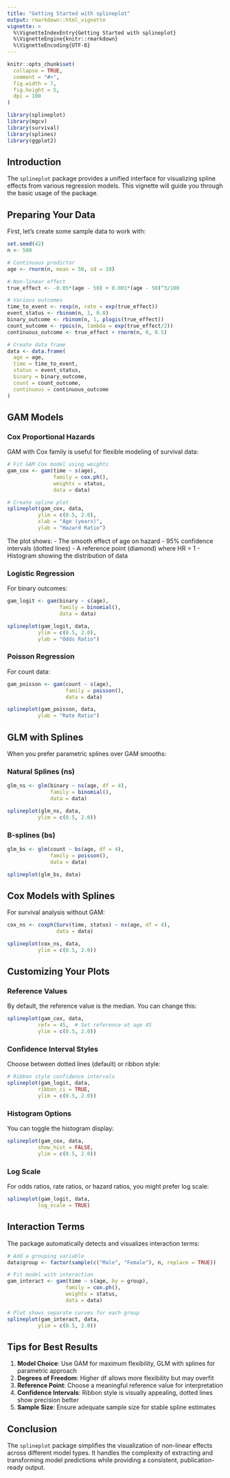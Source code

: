 ---
title: "Getting Started with splineplot"
output: rmarkdown::html_vignette
vignette: >
  %\VignetteIndexEntry{Getting Started with splineplot}
  %\VignetteEngine{knitr::rmarkdown}
  %\VignetteEncoding{UTF-8}
---

```{r, include = FALSE}
knitr::opts_chunk$set(
  collapse = TRUE,
  comment = "#>",
  fig.width = 7,
  fig.height = 5,
  dpi = 100
)
```

```{r setup}
library(splineplot)
library(mgcv)
library(survival)
library(splines)
library(ggplot2)
```

## Introduction

The `splineplot` package provides a unified interface for visualizing spline effects from various regression models. This vignette will guide you through the basic usage of the package.

## Preparing Your Data

First, let's create some sample data to work with:

```{r data}
set.seed(42)
n <- 500

# Continuous predictor
age <- rnorm(n, mean = 50, sd = 10)

# Non-linear effect
true_effect <- -0.05*(age - 50) + 0.001*(age - 50)^3/100

# Various outcomes
time_to_event <- rexp(n, rate = exp(true_effect))
event_status <- rbinom(n, 1, 0.8)
binary_outcome <- rbinom(n, 1, plogis(true_effect))
count_outcome <- rpois(n, lambda = exp(true_effect/2))
continuous_outcome <- true_effect + rnorm(n, 0, 0.5)

# Create data frame
data <- data.frame(
  age = age,
  time = time_to_event,
  status = event_status,
  binary = binary_outcome,
  count = count_outcome,
  continuous = continuous_outcome
)
```

## GAM Models

### Cox Proportional Hazards

GAM with Cox family is useful for flexible modeling of survival data:

```{r gam-cox}
# Fit GAM Cox model using weights
gam_cox <- gam(time ~ s(age),
               family = cox.ph(),
               weights = status,
               data = data)

# Create spline plot
splineplot(gam_cox, data,
          ylim = c(0.5, 2.0),
          xlab = "Age (years)",
          ylab = "Hazard Ratio")
```

The plot shows:
- The smooth effect of age on hazard
- 95% confidence intervals (dotted lines)
- A reference point (diamond) where HR = 1
- Histogram showing the distribution of data

### Logistic Regression

For binary outcomes:

```{r gam-logistic}
gam_logit <- gam(binary ~ s(age),
                 family = binomial(),
                 data = data)

splineplot(gam_logit, data,
          ylim = c(0.5, 2.0),
          ylab = "Odds Ratio")
```

### Poisson Regression

For count data:

```{r gam-poisson}
gam_poisson <- gam(count ~ s(age),
                   family = poisson(),
                   data = data)

splineplot(gam_poisson, data,
          ylab = "Rate Ratio")
```

## GLM with Splines

When you prefer parametric splines over GAM smooths:

### Natural Splines (ns)

```{r glm-ns}
glm_ns <- glm(binary ~ ns(age, df = 4),
              family = binomial(),
              data = data)

splineplot(glm_ns, data,
          ylim = c(0.5, 2.0))
```

### B-splines (bs)

```{r glm-bs}
glm_bs <- glm(count ~ bs(age, df = 4),
              family = poisson(),
              data = data)

splineplot(glm_bs, data)
```

## Cox Models with Splines

For survival analysis without GAM:

```{r cox-ns}
cox_ns <- coxph(Surv(time, status) ~ ns(age, df = 4),
                data = data)

splineplot(cox_ns, data,
          ylim = c(0.5, 2.0))
```

## Customizing Your Plots

### Reference Values

By default, the reference value is the median. You can change this:

```{r custom-ref}
splineplot(gam_cox, data,
          refx = 45,  # Set reference at age 45
          ylim = c(0.5, 2.0))
```

### Confidence Interval Styles

Choose between dotted lines (default) or ribbon style:

```{r ci-styles}
# Ribbon style confidence intervals
splineplot(gam_logit, data,
          ribbon_ci = TRUE,
          ylim = c(0.5, 2.0))
```

### Histogram Options

You can toggle the histogram display:

```{r histogram}
splineplot(gam_cox, data,
          show_hist = FALSE,
          ylim = c(0.5, 2.0))
```

### Log Scale

For odds ratios, rate ratios, or hazard ratios, you might prefer log scale:

```{r log-scale}
splineplot(gam_logit, data,
          log_scale = TRUE)
```

## Interaction Terms

The package automatically detects and visualizes interaction terms:

```{r interaction}
# Add a grouping variable
data$group <- factor(sample(c("Male", "Female"), n, replace = TRUE))

# Fit model with interaction
gam_interact <- gam(time ~ s(age, by = group),
                   family = cox.ph(),
                   weights = status,
                   data = data)

# Plot shows separate curves for each group
splineplot(gam_interact, data,
          ylim = c(0.5, 2.0))
```

## Tips for Best Results

1. **Model Choice**: Use GAM for maximum flexibility, GLM with splines for parametric approach
2. **Degrees of Freedom**: Higher df allows more flexibility but may overfit
3. **Reference Point**: Choose a meaningful reference value for interpretation
4. **Confidence Intervals**: Ribbon style is visually appealing, dotted lines show precision better
5. **Sample Size**: Ensure adequate sample size for stable spline estimates

## Conclusion

The `splineplot` package simplifies the visualization of non-linear effects across different model types. It handles the complexity of extracting and transforming model predictions while providing a consistent, publication-ready output.
